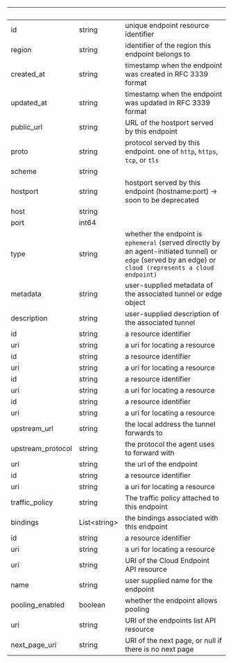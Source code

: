 | &nbsp; | &nbsp; | &nbsp; |
|---|---|---|
| id | string | unique endpoint resource identifier |
| region | string | identifier of the region this endpoint belongs to |
| created_at | string | timestamp when the endpoint was created in RFC 3339 format |
| updated_at | string | timestamp when the endpoint was updated in RFC 3339 format |
| public_url | string | URL of the hostport served by this endpoint |
| proto | string | protocol served by this endpoint. one of `http`, `https`, `tcp`, or `tls` |
| scheme | string |  |
| hostport | string | hostport served by this endpoint (hostname:port) -> soon to be deprecated |
| host | string |  |
| port | int64 |  |
| type | string | whether the endpoint is `ephemeral` (served directly by an agent-initiated tunnel) or `edge` (served by an edge) or `cloud (represents a cloud endpoint)` |
| metadata | string | user-supplied metadata of the associated tunnel or edge object |
| description | string | user-supplied description of the associated tunnel |
| id | string | a resource identifier |
| uri | string | a uri for locating a resource |
| id | string | a resource identifier |
| uri | string | a uri for locating a resource |
| id | string | a resource identifier |
| uri | string | a uri for locating a resource |
| id | string | a resource identifier |
| uri | string | a uri for locating a resource |
| upstream_url | string | the local address the tunnel forwards to |
| upstream_protocol | string | the protocol the agent uses to forward with |
| url | string | the url of the endpoint |
| id | string | a resource identifier |
| uri | string | a uri for locating a resource |
| traffic_policy | string | The traffic policy attached to this endpoint |
| bindings | List&lt;string&gt; | the bindings associated with this endpoint |
| id | string | a resource identifier |
| uri | string | a uri for locating a resource |
| uri | string | URI of the Cloud Endpoint API resource |
| name | string | user supplied name for the endpoint |
| pooling_enabled | boolean | whether the endpoint allows pooling |
| uri | string | URI of the endpoints list API resource |
| next_page_uri | string | URI of the next page, or null if there is no next page |